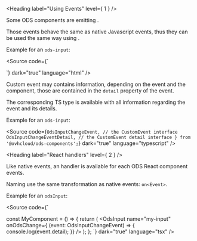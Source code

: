 
<Meta title="OVHcloud Design System/Guides/Using Events" />

<Heading label="Using Events" level={ 1 } />

Some ODS components are emitting <OdsLink href="https://developer.mozilla.org/en-US/docs/Web/API/CustomEvent" label="Custom Events" target="_blank" />.

Those events behave the same as native Javascript events, thus they can be used the same way using
<OdsLink href="https://developer.mozilla.org/en-US/docs/Web/API/EventTarget/addEventListener" label="Event Listeners" target="_blank" />.

Example for an `ods-input`:

<Source code={`
<ods-input id="my-input" name="my-input">
</ods-input>

<script>
  const inputElement = document.querySelector('#my-input');

  inputElement.addEventListener('odsChange', (event) => {
    console.log(event.detail);
  });
</script>
`}
        dark="true"
        language="html" />

Custom event may contains information, depending on the event and the component, those are contained in the `detail` property of the event.

The corresponding TS type is available with all information regarding the event and its details.

Example for an `ods-input`:

<Source code={`
  OdsInputChangeEvent, // the CustomEvent interface
  OdsInputChangeEventDetail, // the CustomEvent detail interface
} from '@ovhcloud/ods-components';
`}
        dark="true"
        language="typescript" />

<Heading label="React handlers" level={ 2 } />

Like native events, an handler is available for each ODS React component events.

Naming use the same transformation as native events: `on<Event>`.

Example for an `odsInput`:

<Source code={`

const MyComponent = () => {
  return (
    <OdsInput name="my-input"
              onOdsChange={ (event: OdsInputChangeEvent) => {
                console.log(event.detail);
              }} />
  );
};
`}
        dark="true"
        language="tsx" />
